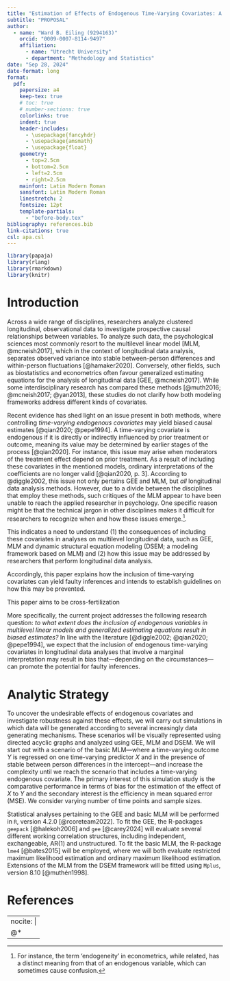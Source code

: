 ```yaml
---
title: "Estimation of Effects of Endogenous Time-Varying Covariates: A Comparison Of Multilevel Modeling and Generalized Estimating Equations"
subtitle: "PROPOSAL" 
author: 
  - name: "Ward B. Eiling (9294163)"
    orcid: "0009-0007-8114-9497"
    affiliation: 
      - name: "Utrecht University"
      - department: "Methodology and Statistics"
date: "Sep 28, 2024"
date-format: long
format: 
  pdf:
    papersize: a4
    keep-tex: true
    # toc: true
    # number-sections: true
    colorlinks: true
    indent: true
    header-includes:
      - \usepackage{fancyhdr}
      - \usepackage{amsmath}
      - \usepackage{float}
    geometry:
      - top=2.5cm
      - bottom=2.5cm
      - left=2.5cm
      - right=2.5cm
    mainfont: Latin Modern Roman
    sansfont: Latin Modern Roman
    linestretch: 2
    fontsize: 12pt
    template-partials: 
      - "before-body.tex"
bibliography: references.bib
link-citations: true
csl: apa.csl
---
```


```{=tex}
\pagestyle{fancy}
  \fancyhead{}
  \fancyhead[L]{PROPOSAL}

\floatplacement{figure}{H} % Place all figures exactly "here"
```
```r
library(papaja)
library(rlang)
library(rmarkdown)
library(knitr)
```

\newpage

# Introduction

<!-- -   Start with a paragraph describing a problem in the real-life world (so that a BoS member not familiar with statistics understands why you are pursuing research in this direction); -->

Across a wide range of disciplines, researchers analyze clustered longitudinal, observational data to investigate prospective causal relationships between variables. To analyze such data, the psychological sciences most commonly resort to the multilevel linear model [MLM, @mcneish2017], which in the context of longitudinal data analysis, separates observed variance into stable between-person differences and within-person fluctuations [@hamaker2020]. Conversely, other fields, such as biostatistics and econometrics often favour generalized estimating equations for the analysis of longitudinal data [GEE, @mcneish2017]. While some interdisciplinary research has compared these methods [@muth2016; @mcneish2017; @yan2013], these studies do not clarify how both modeling frameworks address different kinds of covariates.

<!-- -   Then, add a paragraph describing what is known in the literature; -->

Recent evidence has shed light on an issue present in both methods, where controlling *time-varying endogenous covariates* may yield biased causal estimates [@qian2020; @pepe1994]. A time-varying covariate is endogenous if it is directly or indirectly influenced by prior treatment or outcome, meaning its value may be determined by earlier stages of the process [@qian2020]. For instance, this issue may arise when moderators of the treatment effect depend on prior treatment. As a result of including these covariates in the mentioned models, ordinary interpretations of the coefficients are no longer valid [@qian2020, p. 3]. According to @diggle2002, this issue not only pertains GEE and MLM, but *all* longitudinal data analysis methods. However, due to a divide between the disciplines that employ these methods, such critiques of the MLM appear to have been unable to reach the applied researcher in psychology. One specific reason might be that the technical jargon in other disciplines makes it difficult for researchers to recognize when and how these issues emerge.[^1].

[^1]: For instance, the term 'endogeneity' in econometrics, while related, has a distinct meaning from that of an endogenous variable, which can sometimes cause confusion.

<!-- -   Also, describe what is not known and which gap you will address in your thesis; End with a clear research question and, if applicable, your hypothesis (for confirmatory research questions – it should be a testable hypothesis) or expectations (for exploratory research questions – can be much vaguer because of the explorative nature of the question). -->

<!-- The aim of this project is twofold. First, we present and explain the issue of including endogenous covariates in analyses involving GEE, MLM and DSEM (a widely used framework in the social sciences based on MLM) in a psychological context. Second, we establish guidelines on how researchers can prevent this issue in their longitudinal data analysis.  -->

This indicates a need to understand (1) the consequences of including these covariates in analyses on multilevel longitudinal data, such as GEE, MLM and dynamic structural equation modeling (DSEM; a modeling framework based on MLM) and (2) how this issue may be addressed by researchers that perform longitudinal data analysis.

Accordingly, this paper explains how the inclusion of time-varying covariates can yield faulty inferences and intends to establish guidelines on how this may be prevented.

This paper aims to be cross-fertilization

More specifically, the current project addresses the following research question: *to what extent does the inclusion of endogenous variables in multilevel linear models and generalized estimating equations result in biased estimates?* In line with the literature [@diggle2002; @qian2020; @pepe1994], we expect that the inclusion of endogenous time-varying covariates in longitudinal data analyses that involve a marginal interpretation may result in bias that—depending on the circumstances—can promote the potential for faulty inferences.

<!-- It would be interesting to compare the RI-CLPM to the CLPM, as the former is said to be superior in addressing certain confounders, but could it also be more susceptible to time-varying moderators? -->

# Analytic Strategy

<!-- -   Describe how you are planning to answer your research question and how to test your hypothesis or explore your question. Be as specific as possible and preferably use an illustration to help the reader understand how all your plans connect. -->

<!-- -   Also, include information on what data you are going to use and if you already have ethical consent. If you do already have consent, putting the FETC case number on your front page also suffices. -->

<!-- -   Describe what software/packages you will use. -->

To uncover the undesirable effects of endogenous covariates and investigate robustness against these effects, we will carry out simulations in which data will be generated according to several increasingly data generating mechanisms. These scenarios will be visually represented using directed acyclic graphs and analyzed using GEE, MLM and DSEM. We will start out with a scenario of the basic MLM---where a time-varying outcome $Y$ is regressed on one time-varying predictor $X$ and in the presence of stable between person differences in the intercept---and increase the complexity until we reach the scenario that includes a time-varying endogenous covariate. The primary interest of this simulation study is the comparative performance in terms of bias for the estimation of the effect of $X$ to $Y$ and the secondary interest is the efficiency in mean squared error (MSE). We consider varying number of time points and sample sizes.

Statistical analyses pertaining to the GEE and basic MLM will be performed in `R`, version 4.2.0 [@rcoreteam2022]. To fit the GEE, the R-packages `geepack` [@halekoh2006] and `gee` [@carey2024] will evaluate several different working correlation structures, including independent, exchangeable, AR(1) and unstructured. To fit the basic MLM, the R-package `lme4` [@bates2015] will be employed, where we will both evaluate restricted maximum likelihood estimation and ordinary maximum likelihood estimation. Extensions of the MLM from the DSEM framework will be fitted using `Mplus`, version 8.10 [@muthén1998].

\newpage

# References

<!-- -   Add a reference list for the literature used in the text – you can use the formatting style of the chosen journal, but this is not mandatory. -->

<!-- -   Add about 20 extra references that will be used for the thesis (you do not have to have read these already). -->

<!-- I have enough resources -->

<!-- ::: {#refs} -->

<!-- ::: -->

---
nocite: |
  @*
---
